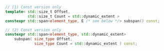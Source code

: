 ```cpp
// (1) Const version only
template< std::size_t Offset,
          std::size_t Count = std::dynamic_extent >
constexpr std::span<element_type, E /* see below */> subspan() const;

// (2) Const version only
constexpr std::span<element_type, std::dynamic_extent>
    subspan( size_type Offset,
             size_type Count = std::dynamic_extent ) const;
```
